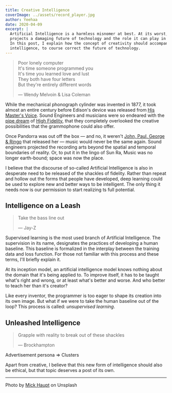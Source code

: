 ```yaml
---
title: Creative Intelligence
coverImage: ../assets/record_player.jpg
author: Yeehaa
date: 2020-04-09
excerpt: |
  Artificial Intelligence is a harmless misnomer at best. At its worst, it
  projects a damaging future of technology and the role it can play in society.
  In this post, I explain how the concept of creativity should accompany that of
  intelligence, to course correct the future of technology.
---
```


> Poor lonely computer   
> It's time someone programmed you   
> It's time you learned love and lust    
> They both have four letters   
> But they're entirely different words   
> 
> &mdash; Wendy Melvoin & Lisa Coleman

While the mechanical phonograph cylinder was invented in 1877, it took almost an
entire century before Edison's device was released from [His Master's
Voice](https://www.thevintagenews.com/2017/04/28/his-masters-voice-the-origins-of-the-famous-jack-russell-terrier-nipper-the-canine-advertising-icon-for-many-gramophone-companies/).
Sound Engineers and musicians were so endeared with the [pipe
dream](https://www.clevelandart.org/art/1947.593) of [High Fidelity](https://electronics.howstuffworks.com/high-fidelity-high-definition1.htm), that they
completely overlooked the creative possibilities that the grammophone could also
offer. 

Once Pandorra was out off the box &mdash; and no, it weren't [John, 
Paul, George & Ringo](https://www.unifiedmanufacturing.com/blog/wp-content/uploads/2012/02/1.jpg) that released her &mdash; music would never be the same
again. Sound engineers projected the recording arts beyond the spatial and
temporal boundaries of reality. Or, to put it in the lingo of Sun Ra,
Music was no longer earth-bound; space was now the place.

I believe that the discourse of so-called Artificial Intelligence is also in
desperate need to be released of the shackles of fidelity. Rather than repeat
and hollow out the forms that people have developed, deep learning could be used
to explore new and better ways to be intelligent. The only thing it needs now is
our permission to start realizing ts full potential.


## Intelligence on a Leash

> Take the bass line out
> 
> &mdash; Jay-Z

Supervised learning is the most used branch of Artificial Intelligence. The
supervision in its name, designates the practices of developing a human baseline. This baseline is formalized in the interplay
between the training data and loss function. For those not familiar with this
process and these terms, I'll briefly explain it.

At its inception model, an artificial intelligence model knows nothing about
the domain that it's being applied to. To improve itself, it has to be taught
what's right and wrong, or at least what's better and worse. And who better to
teach her than it's creator?

Like every inventor, the programmer is too eager to shape its creation into
its own image. But what if we were to take the human baseline out of the loop?
This process is called: *unsupervised learning*.


## Unleashed Intelligence

> Grapple with reality to break out of these shackles
>
> &mdash; Brockhampton

Advertisement persona => Clusters

Apart from creative, I believe that this new form of intelligence should also be
ethical, but that topic deserves a post of its own.

---
Photo by [Mick Haupt](https://unsplash.com/@fekeshazizo?utm_source=unsplash&utm_medium=referral&utm_content=creditCopyText)
on Unsplash
